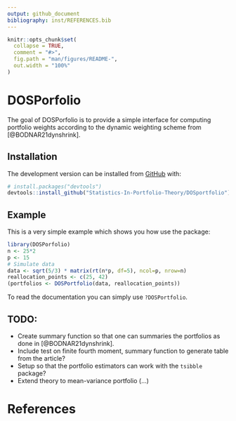```yaml
---
output: github_document
bibliography: inst/REFERENCES.bib
---
```


<!-- README.md is generated from README.Rmd. Please edit that file -->

```r
knitr::opts_chunk$set(
  collapse = TRUE,
  comment = "#>",
  fig.path = "man/figures/README-",
  out.width = "100%"
)
```

# DOSPorfolio

<!-- badges: start -->
<!-- badges: end -->

The goal of DOSPorfolio is to provide a simple interface for computing portfolio weights according to the dynamic weighting scheme from [@BODNAR21dynshrink]. 

## Installation

The development version can be installed from [GitHub](https://github.com/) with:

``` r
# install.packages("devtools")
devtools::install_github("Statistics-In-Portfolio-Theory/DOSportfolio")
```
## Example

This is a very simple example which shows you how use the package:
```r
library(DOSPorfolio)
n <- 25*2
p <- 15
# Simulate data
data <- sqrt(5/3) * matrix(rt(n*p, df=5), ncol=p, nrow=n)
reallocation_points <- c(25, 42)
(portfolios <- DOSPortfolio(data, reallocation_points))
```
To read the documentation you can simply use `?DOSPortfolio`.

## TODO:

- Create summary function so that one can summaries the portfolios as done in [@BODNAR21dynshrink].
- Include test on finite fourth moment, summary function to generate table from the article?
- Setup so that the portfolio estimators can work with the `tsibble` package?
- Extend theory to mean-variance portfolio (...)

# References
